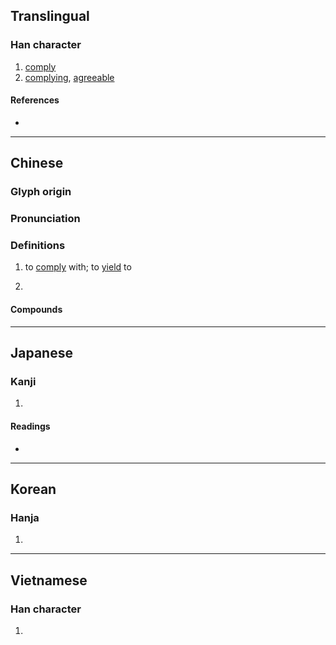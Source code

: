 {{character info}}
==Translingual==

===Han character===
{{Han char|rn=38|rad=女|as=07|sn=10|four=47414|canj=VSHU|ids=⿰女尾}}

# [[comply]]
# [[complying]], [[agreeable]]

====References====
* {{Han ref|kx=0262.090|dkj=06297|dj=0529.010|hdz=21054.060|uh=5A13|ud=23059|bh=AE55|bd=44629}}

----

==Chinese==
{{zh-forms}}

===Glyph origin===
{{Han etym}}

===Pronunciation===
{{zh-pron
|m=wěi
|c=mei5
|mc=y
|oc=y
|cat=v
}}

===Definitions===
{{zh-hanzi}}

# {{lb|zh|archaic}} to [[comply]] with; to [[yield]] to
# {{zh-used|娓娓|[[tireless]]}}

====Compounds====
{{zh-der|娓娓道來|娓娓不倦|娓娓而談|娓娓|娓娓動聽}}

----

==Japanese==

===Kanji===
{{ja-kanji|grade=|rs=女07}}

# {{rfdef|ja|sort=女07}}

====Readings====
* {{ja-readings|on=び,み,き|kun=すなお,したが-う,うつく-し.い}}

----

==Korean==

===Hanja===
{{ko-hanja|hangeul=미|rv=mi|mr=mi}}

# {{rfdef|ko|sort=女07}}

----

==Vietnamese==

===Han character===
{{vi-readings|reading=vãi|rs=女07}}

# {{rfdef|vi|sort=女07}}